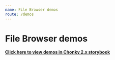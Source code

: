 ```yaml
---
name: File Browser demos
route: /demos
---
```


# File Browser demos

[**Click here to view demos in Chonky 2.x storybook**](https://chonky.io/storybook/2.x/)

